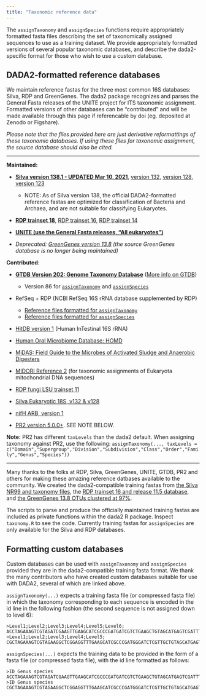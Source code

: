 ```yaml
---
title: "Taxonomic reference data"
---
```


The `assignTaxonomy` and `assignSpecies` functions require appropriately formatted fasta files describing the set of taxonomically assigned sequences to use as a training dataset. We provide appropriately formatted versions of several popular taxonomic databases, and describe the dada2-specific format for those who wish to use a custom database.

## DADA2-formatted reference databases

We maintain reference fastas for the three most common 16S databases: Silva, RDP and GreenGenes. The dada2 package recognizes and parses the General Fasta releases of the UNITE project for ITS taxonomic assignment. Formatted versions of other databases can be "contributed" and will be made available through this page if referencable by doi (eg. deposited at Zenodo or Figshare). 

*Please note that the files provided here are just derivative reformattings of these taxonomic databases. If using these files for taxonomic assignment, the source database should also be cited.*

--------------------------

**Maintained:**

* **[Silva version 138.1 - UPDATED Mar 10, 2021](https://doi.org/10.5281/zenodo.4587954)**, [version 132](https://doi.org/10.5281/zenodo.1172782), [version 128](https://doi.org/10.5281/zenodo.801831),  [version 123](http://dx.doi.org/10.5281/zenodo.158958)
  - NOTE: As of Silva version 138, the official DADA2-formatted reference fastas are optimized for classification of Bacteria and Archaea, and are not suitable for classifying Eukaryotes.


* **[RDP trainset 18](https://doi.org/10.5281/zenodo.4310150)**, [RDP trainset 16](https://doi.org/10.5281/zenodo.801827), [RDP trainset 14](http://dx.doi.org/10.5281/zenodo.158955)

* **[UNITE (use the General Fasta releases, "All eukaryotes")](https://unite.ut.ee/repository.php)**

* *Deprecated: [GreenGenes version 13.8](http://dx.doi.org/10.5281/zenodo.158955) (the source GreenGenes database is no longer being maintained)*

**Contributed**:

* **[GTDB Version 202: Genome Taxonomy Database](https://zenodo.org/record/4735821)** ([More info on GTDB](http://gtdb.ecogenomic.org/)) 
    + Version 86 for [`assignTaxonomy`](https://zenodo.org/record/2541239) and [`assignSpecies`](https://zenodo.org/record/2658728#.XM7qtBNKhYh)

* RefSeq + RDP (NCBI RefSeq 16S rRNA database supplemented by RDP)
    + [Reference files formatted for `assignTaxonomy`](https://zenodo.org/record/2541239)
    + [Reference files formatted for `assignSpecies`](https://zenodo.org/record/2658728#.XM7qtBNKhYh)  
    
* [HitDB version 1](http://doi.org/10.5281/zenodo.159205) (Human InTestinal 16S rRNA)

* [Human Oral Microbiome Database: HOMD](https://doi.org/10.5281/zenodo.7380291)

* [MiDAS: Field Guide to the Microbes of Activated Sludge and Anaerobic Digesters](https://midasfieldguide.org/guide/downloads)

* [MIDORI Reference 2](http://www.reference-midori.info/index.html) (for taxonomic assignments of Eukaryota mitochondrial DNA sequences)

* [RDP fungi LSU trainset 11](https://doi.org/10.5281/zenodo.835612)

* [Silva Eukaryotic 18S, v132 & v128](https://zenodo.org/record/1447330)

* [nifH ARB, version 1](https://doi.org/10.5281/zenodo.3958364)

* [PR2 version 5.0.0+](https://github.com/vaulot/pr2_database/releases). SEE NOTE BELOW.

**Note:** PR2 has different `taxLevels` than the dada2 default. When assigning taxonomy against PR2, use the following: `assignTaxonomy(..., taxLevels = c("Domain","Supergroup","Division","Subdivision","Class","Order","Family","Genus","Species"))`


--------------------------

Many thanks to the folks at RDP, Silva, GreenGenes, UNITE, GTDB, PR2 and others for making these amazing reference datbases available to the community. We created the dada2-compatible training fastas from [the Silva NR99 and taxonomy files](https://www.arb-silva.de/no_cache/download/archive/release_138/Exports/), the [RDP trainset 16 and release 11.5 database](http://rdp.cme.msu.edu/misc/resources.jsp), and [the GreenGenes 13.8 OTUs clustered at 97\%](ftp://greengenes.microbio.me/greengenes_release/gg_13_8_otus/).

The scripts to parse and produce the officially maintained training fastas are included as private functions within the dada2 R package. Inspect `taxonomy.R` to see the code. Currently training fastas for `assignSpecies` are only available for the Silva and RDP databases. 

## Formatting custom databases

Custom databases can be used with `assignTaxonomy` and `assignSpecies` provided they are in the dada2-compatible training fasta format. We thank the many contributors who have created custom databases suitable for use with DADA2, several of which are linked above.

`assignTaxonomy(...)` expects a training fasta file (or compressed fasta file) in which the taxonomy corresponding to each sequence is encoded in the id line in the following fashion (the second sequence is not assigned down to level 6):

```
>Level1;Level2;Level3;Level4;Level5;Level6;
ACCTAGAAAGTCGTAGATCGAAGTTGAAGCATCGCCCGATGATCGTCTGAAGCTGTAGCATGAGTCGATTTTCACATTCAGGGATACCATAGGATAC
>Level1;Level2;Level3;Level4;Level5;
CGCTAGAAAGTCGTAGAAGGCTCGGAGGTTTGAAGCATCGCCCGATGGGATCTCGTTGCTGTAGCATGAGTACGGACATTCAGGGATCATAGGATAC
```

`assignSpecies(...)` expects the training data to be provided in the form of a fasta file (or compressed fasta file), with the id line formatted as follows:

```
>ID Genus species
ACCTAGAAAGTCGTAGATCGAAGTTGAAGCATCGCCCGATGATCGTCTGAAGCTGTAGCATGAGTCGATTTTCACATTCAGGGATACCATAGGATAC
>ID Genus species
CGCTAGAAAGTCGTAGAAGGCTCGGAGGTTTGAAGCATCGCCCGATGGGATCTCGTTGCTGTAGCATGAGTACGGACATTCAGGGATCATAGGATAC
```
